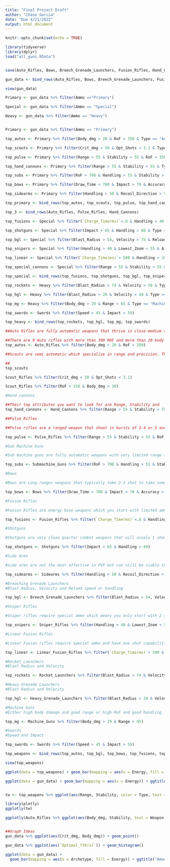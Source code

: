 ```yaml
---
title: "Final Project Draft"
author: "Chase Garcia"
date: "Due 4/21/2022"
output: html_document
---
```



```r
knitr::opts_chunk$set(echo = TRUE)

library(tidyverse)
library(dplyr)
load("all_guns.RData")


save(Auto_Rifles, Bows, Breech_Grenade_Launchers, Fusion_Rifles, Hand_Cannons, Heavy_Grenade_Launchers, Linear_Fusion_Rifles, Machine_Guns, Pulse_Rifles, Rocket_Launchers, Scout_Rifles, Shotguns, Sidearms, Sniper_Rifles, Submachine_Guns, Swords, file = "all_guns.RData")

```

```r
gun_data <- bind_rows(Auto_Rifles, Bows, Breech_Grenade_Launchers, Fusion_Rifles, Hand_Cannons, Heavy_Grenade_Launchers, Linear_Fusion_Rifles, Machine_Guns, Pulse_Rifles, Rocket_Launchers, Scout_Rifles, Shotguns, Sidearms, Sniper_Rifles, Submachine_Guns, Swords)

view(gun_data)

```

```r

Primary <- gun_data %>% filter(Ammo =="Primary")

Special <- gun_data %>% filter(Ammo == "Special")

Heavy <- gun_data %>% filter(Ammo == "Heavy")



```

```r
Primary <- gun_data %>% filter(Ammo == "Primary")

top_autos <- Primary %>% filter(Body_dmg > 20 & RoF > 350 & Type == "Autorifle")

top_scouts <- Primary %>% filter(Crit_dmg > 50 & Opt_Shots < 3.1 & Type == "Scoutrifle")

top_pulse <- Primary %>% filter(Range > 55 & Stability > 55 & RoF > 350 & Type == "Pulserifle")

top_hand_cannons <- Primary %>% filter(Range > 55 & Stability > 55 & Type == "Handcannon")

top_subs <- Primary %>% filter(RoF > 700 & Handling > 55 & Stability > 55 & Type == "Sub")

top_bows <- Primary %>% filter(Draw_Time < 700 & Impact > 70 & Accuracy > 50 & Type == "Bow")

top_sidearms <- Primary %>% filter(Handling > 50 & Recoil_Direction > 95 & Type == "Sidearm")

top_primary <- bind_rows(top_autos, top_scouts, top_pulse, top_hand_cannons, top_subs, top_bows, top_sidearms)

top_3 <- bind_rows(Auto_Rifles, Pulse_Rifles, Hand_Cannons)
```

```r

top_fusions <- Special %>% filter(`Charge_Time(ms)`<.8 & Handling > 40 & Impact > 60 & Type == "Fusionrifle")

top_shotguns <- Special %>% filter(Impact > 65 & Handling > 60 & Type == "Shotgun")

top_bgl <- Special %>% filter(Blast_Radius > 54, Velocity > 75 & Reload_Speed > 70 & Type == "bgl")

top_snipers <- Special %>% filter(Handling > 40 & Lowest_Zoom < 55 & Aim_Assist > 60 & Type == "Sniper")

top_linear <- Special %>% filter(`Charge_Time(ms)`> 500 & Handling > 35 & Type == "Linearfusion")

top_special_cannons <- Special %>% filter(Range > 55 & Stability > 55 & Type == "Handcannon")

top_special <- bind_rows(top_fusions, top_shotguns, top_bgl, top_snipers, top_linear, top_special_cannons)

```

```r
top_rockets <- Heavy %>% filter(Blast_Radius > 74 & Velocity > 50 & Type == "Rocket")

top_hgl <- Heavy %>% filter(Blast_Radius > 20 & Velocity > 40 & Type == "Hgl")

top_mg <- Heavy %>% filter(Body_dmg > 29 & Range > 65 & Type == "Machinegun")

top_swords <- Swords %>% filter(Speed > 45 & Impact > 59)

top_heavy <- bind_rows(top_rockets, top_hgl, top_mg, top_swords)
```

```r

##Auto Rifles are fully automatic weapons that thrive in close-medium range encounters. Their 2 top values would be RoF and Body Damage.

##There are 9 Auto rifles with more than 390 ROF and more than 20 body damage
top_autos <- Auto_Rifles %>% filter(Body_dmg > 20 & RoF > 350)

##Scouts are semi automatic which specialize in range and precision. Their top two specialties will rely on their Crit damage and Optimal amount of shots for a kill

##
top_scouts 

Scout_Rifles %>% filter(Crit_dmg > 50 & Opt_Shots < 3.1)

Scout_Rifles %>% filter(RoF > 150 & Body_dmg > 30)

#Hand cannons 

##Their top attributes you want to look for are Range, Stability and 
top_hand_cannons <- Hand_Cannons %>% filter(Range > 55 & Stability > 55)

##Pulse Rifles

##Pulse rifles are a ranged weapon that shoot in bursts of 3.4 or 5 and specialize in medium ranged combat

top_pulse <- Pulse_Rifles %>% filter(Range > 55 & Stability > 55 & RoF > 350)

#Sub Machine Guns

#Sub machine guns are fully automatic weapons with very limited range and their defining features are it RoF, Handling and Stability

top_subs <- Submachine_Guns %>% filter(RoF > 700 & Handling > 55 & Stability > 55)

#Bows

#Bows are Long ranges weapons that typically take 2-3 shot to take someone out. What you want to look for in a bow are a quick draw time, high impact, and/or good accuracy.

top_bows <- Bows %>% filter(Draw_Time < 700 & Impact > 70 & Accuracy > 50)

#Fusion Rifles

#Fusion Rifles are energy base weapons which you start with limited ammo and can only be shot twice before needing to pick up from a dead player. The features you look for in a good fusion rifle are Low charge time, Handling and high impact.

top_fusions <- Fusion_Rifles %>% filter(`Charge_Time(ms)`<.8 & Handling > 40 & Impact > 60)

#Shotguns

#Shotguns are very close quarter combat weapons that will usualy 1 shot anyone within their effective range. There for we are going to want to look for one with good range, impact, and stability. 

top_shotguns <- Shotguns %>% filter(Impact > 65 & Handling > 60)

#Side Arms

#side arms are not the most effective in PVP but can still be viable in certain situations. Side arms thrive in close to medium combat and tend to have good handling, good recoil control and decent RoF.

top_sidearms <- Sidearms %>% filter(Handling > 50 & Recoil_Direction > 95)

#Breaching Grenade Launchers
#Blast Radius, Velocity and Reload speed or handling

top_bgl <- Breech_Grenade_Launchers %>% filter(Blast_Radius > 54, Velocity > 75 & Reload_Speed > 70)

#Sniper Rifles

#Sniper rifles require special ammo which means you only start with 2 shots. However they do 1 have 1 shot capabilities like other weapons that use special ammo. Sniper excel in long range combat so the specs you will want to look out for are its handling, low zoom magnification and Aim_assist(for controller players)

top_snipers <- Sniper_Rifles %>% filter(Handling > 40 & Lowest_Zoom < 55 & Aim_Assist > 60)

#Linear Fusion Rifles

#Linear Fusion rifles require special ammo and have one shot capabilities as well but they require time to charge up and unlike normal fusion rifles these only shoot one time per charge. Since these weapons excel in medium to long range you want to look out for stats like low charge time and good handling

top_linear <- Linear_Fusion_Rifles %>% filter(`Charge_Time(ms)`> 500 & Handling > 35)

#Rocket Launchers
#Blast Radius and Velocity

top_rockets <- Rocket_Launchers %>% filter(Blast_Radius > 74 & Velocity > 50)

#Heavy Grenade Launchers
#Blast Radius and Velocity

top_hgl <- Heavy_Grenade_Launchers %>% filter(Blast_Radius > 20 & Velocity > 40)

#Machine Guns
#Either high body damage and good range or high RoF and good handling

top_mg <- Machine_Guns %>% filter(Body_dmg > 29 & Range > 65)

#Swords 
#Speed and Impact

top_swords <- Swords %>% filter(Speed > 45 & Impact > 59)

```


```r

top_weapons <- bind_rows(top_autos, top_bgl, top_bows, top_fusions, top_hand_cannons, top_hgl, top_linear, top_mg, top_pulse, top_rockets, top_scouts, top_shotguns, top_sidearms, top_snipers, top_subs, top_swords)

view(top_weapons)


```

```r

ggplot(data = top_weapons) + geom_bar(mapping = aes(x = Energy, fill = Ammo)) + ggtitle("Energy distribution using top weapons")

ggplot(data = gun_data) + geom_bar(mapping = aes(x = Energy)) + ggtitle("Energy distribution using all weapons")


tw <- top_weapons %>% ggplot(aes(Range, Stability, color = Type, text = Weapon)) + geom_point() + facet_wrap(~Ammo)

library(plotly)
ggplotly(tw)

ggplotly(Auto_Rifles %>% ggplot(aes(Body_dmg, Stability, text = Weapon)) + geom_point())



```






```r
##Graph Ideas
gun_data %>% ggplot(aes(Crit_dmg, Body_dmg)) + geom_point()

gun_data %>% ggplot(aes(`Optimal_TtK(s)`)) + geom_histogram()

ggplot(data = gun_data) + 
  geom_bar(mapping = aes(x = Archetype, fill = Energy)) + ggtitle("Amount of each Archetype")

```













